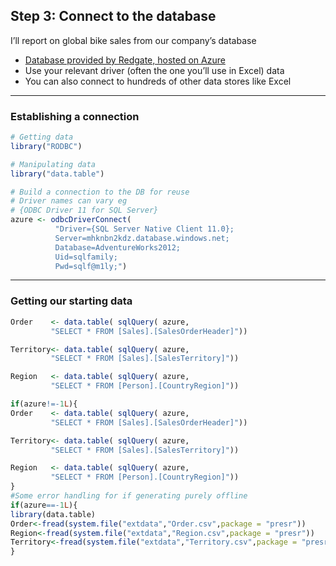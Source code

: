 ## Step 3: Connect to the database
I'll report on global bike sales from our company's database

- [Database provided by Redgate, hosted on Azure](http://bit.ly/1jrl7V6)
- Use your relevant driver (often the one you'll use in Excel) data
- You can also connect to hundreds of other data stores like Excel

------

### Establishing a connection
```r
# Getting data
library("RODBC")

# Manipulating data
library("data.table")

# Build a connection to the DB for reuse
# Driver names can vary eg 
# {ODBC Driver 11 for SQL Server}
azure <- odbcDriverConnect(
          "Driver={SQL Server Native Client 11.0};
          Server=mhknbn2kdz.database.windows.net;
          Database=AdventureWorks2012;
          Uid=sqlfamily;
          Pwd=sqlf@m1ly;")
```

------

### Getting our starting data
```r
Order    <- data.table( sqlQuery( azure, 
         "SELECT * FROM [Sales].[SalesOrderHeader]"))

Territory<- data.table( sqlQuery( azure, 
         "SELECT * FROM [Sales].[SalesTerritory]"))

Region   <- data.table( sqlQuery( azure, 
         "SELECT * FROM [Person].[CountryRegion]"))
```

```r
if(azure!=-1L){
Order    <- data.table( sqlQuery( azure, 
         "SELECT * FROM [Sales].[SalesOrderHeader]"))

Territory<- data.table( sqlQuery( azure, 
         "SELECT * FROM [Sales].[SalesTerritory]"))

Region   <- data.table( sqlQuery( azure, 
         "SELECT * FROM [Person].[CountryRegion]"))
}
#Some error handling for if generating purely offline
if(azure==-1L){
library(data.table)
Order<-fread(system.file("extdata","Order.csv",package = "presr"))
Region<-fread(system.file("extdata","Region.csv",package = "presr"))
Territory<-fread(system.file("extdata","Territory.csv",package = "presr"))
}

```
